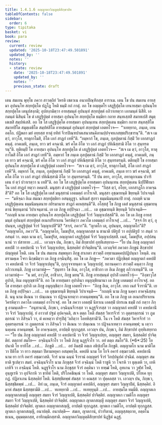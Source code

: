 ```yaml
---
title: 1.4.1.6 อญฺญาตกวิญฺญตฺติสิกฺขาปท
tableOfContents: false
sidebar:
  order: 6
type: tipitaka
basket: vi
book: para
review:
  current: review
  updated: '2025-10-18T23:47:49.501891'
  updated_by: ''
  notes: ''
  history:
  - state: review
    date: '2025-10-18T23:47:49.501891'
    updated_by: ''
    notes: ''
    previous_state: draft
---
```



<DynamicBreadcrumb />


<ReviewStatus review={frontmatter.review} showDetails={true} />

<HypothesisAnnotation frontmatter={frontmatter} />

<Division number="515" book="para" e="ch" v="1" p="311">

<Paragraph number="1974" book="para">
เตน สมเยน พุทฺโธ ภควา สาวตฺถิยํ วิหรติ เชตวเน อนาถปิณฺฑิกสฺส อาราเม. เตน โข ปน สมเยน อายสฺมา อุปนนฺโท สกฺยปุตฺโต ปฏฺโฏ โหติ ธมฺมิํ กถํ กาตุํ. อถ โข อญฺญตโร เสฏฺฐิปุตฺโต เยนายสฺมา อุปนนฺโท สกฺยปุตฺโต เตนุปสงฺกมิ; อุปสงฺกมิตฺวา อายสฺมนฺตํ อุปนนฺทํ สกฺยปุตฺตํ อภิวาเทตฺวา เอกมนฺตํ นิสีทิ. เอกมนฺตํ นิสินฺนํ โข ตํ เสฏฺฐิปุตฺตํ อายสฺมา อุปนนฺโท สกฺยปุตฺโต ธมฺมิยา กถาย สนฺทเสฺสสิ สมาทเปสิ สมุตฺเตเชสิ สมฺปหํเสสิ. อถ โข โส เสฏฺฐิปุตฺโต อายสฺมตา อุปนนฺเทน สกฺยปุตฺเตน ธมฺมิยา กถาย สนฺทสฺสิโต สมาทปิโต สมุตฺเตชิโต สมฺปหํสิโต อายสฺมนฺตํ อุปนนฺทํ สกฺยปุตฺตํ เอตทโวจ—  “วเทยฺยาถ, ภนฺเต, เยน อตฺโถ. ปฏิพลา มยํ อยฺยสฺส ทาตุํ ยทิทํ จีวรปิณฺฑปาตเสนาสนคิลานปฺปจฺจยเภสชฺชปริกฺขารนฺ”ติ. “สเจ เม ตฺวํ, อาวุโส, ทาตุกาโมสิ, อิโต เอกํ สาฏกํ เทหี”ติ. “อมฺหากํ โข, ภนฺเต, กุลปุตฺตานํ กิสฺมิํ วิย เอกสาฏกํ คนฺตุํ. อาคเมหิ, ภนฺเต, ยาว ฆรํ คจฺฉามิ. ฆรํ คโต อิโต วา เอกํ สาฏกํ ปหิณิสฺสามิ อิโต วา สุนฺทรตรนฺ”ติ.
</Paragraph>

<Paragraph number="1975" book="para">
ทุติยมฺปิ โข อายสฺมา อุปนนฺโท สกฺยปุตฺโต ตํ เสฏฺฐิปุตฺตํ เอตทโวจ—  “สเจ เม ตฺวํ, อาวุโส, ทาตุกาโมสิ อิโต เอกํ สาฏกํ เทหี”ติ. อมฺหากํ โข ภนฺเต กุลปุตฺตานํ กิสฺมิํ วิย เอกสาฏกํ คนฺตุํ, อาคเมหิ, ภนฺเต ยาว ฆรํ คจฺฉามิ, ฆรํ คโต อิโต วา เอกํ สาฏกํ ปหิณิสฺสามิ อิโต วา สุนฺทรตรนฺติ.
</Paragraph>

<Paragraph number="1976" book="para">
ตติยมฺปิ โข อายสฺมา อุปนนฺโท สกฺยปุตฺโต ตํ เสฏฺฐิปุตฺตํ เอตทโวจ—  “สเจ เม ตฺวํ, อาวุโส, ทาตุกาโมสิ, อิโต เอกํ สาฏกํ เทหี”ติ. อมฺหากํ โข, ภนฺเต, กุลปุตฺตานํ กิสฺมิํ วิย เอกสาฏกํ คนฺตุํ, อาคเมหิ, ภนฺเต ยาว ฆรํ คจฺฉามิ, ฆรํ คโต อิโต วา เอกํ สาฏกํ ปหิณิสฺสามิ อิโต วา สุนฺทรตรนฺติ. “กิํ ปน ตยา, อาวุโส, อทาตุกาเมน ปวาริเตน ยํ ตฺวํ ปวาเรตฺวา น เทสี”ติ.
</Paragraph>

<Paragraph number="1977" book="para">
อถ โข โส เสฏฺฐิปุตฺโต อายสฺมตา อุปนนฺเทน สกฺยปุตฺเตน นิปฺปีฬิยมาโน เอกํ สาฏกํ ทตฺวา อคมาสิ. มนุสฺสา ตํ เสฏฺฐิปุตฺตํ เอตทโวจุํ—  “กิสฺส ตฺวํ, อโยฺย, เอกสาฏโก อาคจฺฉสี”ติ? อถ โข โส เสฏฺฐิปุตฺโต เตสํ มนุสฺสานํ เอตมตฺถํ อาโรเจสิ. มนุสฺสา อุชฺฌายนฺติ ขิยฺยนฺติ วิปาเจนฺติ—  “มหิจฺฉา อิเม สมณา สกฺยปุตฺติยา อสนฺตุฏฺฐา. นยิเมสํ สุกรา ธมฺมนิมนฺตนาปิ กาตุํ. กถญฺหิ นาม เสฏฺฐิปุตฺเตน ธมฺมนิมนฺตนาย กยิรมานาย สาฏกํ คเหสฺสนฺตี”ติ.
</Paragraph>

<Paragraph number="1978" book="para">
อโสฺสสุํ โข ภิกฺขู เตสํ มนุสฺสานํ อุชฺฌายนฺตานํ ขิยฺยนฺตานํ วิปาเจนฺตานํ. เย เต ภิกฺขู อปฺปิจฺฉา …เป…  เต อุชฺฌายนฺติ ขิยฺยนฺติ วิปาเจนฺติ—  “กถญฺหิ นาม อายสฺมา อุปนนฺโท สกฺยปุตฺโต เสฏฺฐิปุตฺตํ จีวรํ วิญฺญาเปสฺสตี”ติ.
</Paragraph>

<Paragraph number="1979" book="para">
อถ โข เต ภิกฺขู อายสฺมนฺตํ อุปนนฺทํ สกฺยปุตฺตํ อเนกปริยาเยน วิครหิตฺวา ภควโต เอตมตฺถํ อาโรเจสุํ …เป…  “สจฺจํ กิร ตฺวํ, อุปนนฺท, เสฏฺฐิปุตฺตํ จีวรํ วิญฺญาเปสี”ติ? “สจฺจํ, ภควา”ติ. “ญาตโก เต, อุปนนฺท, อญฺญาตโก”ติ? “อญฺญาตโก, ภควา”ติ. “อญฺญาตโก, โมฆปุริส, อญฺญาตกสฺส น ชานาติ ปติรูปํ วา อปฺปติรูปํ วา สนฺตํ วา อสนฺตํ วา. ตตฺถ นาม ตฺวํ, โมฆปุริส, อญฺญาตกํ เสฏฺฐิปุตฺตํ จีวรํ วิญฺญาเปสฺสสิ. เนตํ, โมฆปุริส, อปฺปสนฺนานํ วา ปสาทาย …เป…  เอวญฺจ ปน, ภิกฺขเว, อิมํ สิกฺขาปทํ อุทฺทิเสยฺยาถ—
</Paragraph>

</Division>
<Division number="516" book="para" e="ch" v="1" p="313">

<Paragraph number="1980" book="para">
<Emphasis>“โย ปน ภิกฺขุ อญฺญาตกํ คหปติํ วา คหปตานิํ วา จีวรํ วิญฺญาเปยฺย, นิสฺสคฺคิยํ ปาจิตฺติยนฺ”</Emphasis>ติ.
</Paragraph>

<Paragraph number="1981" book="para">
เอวญฺจิทํ ภควตา ภิกฺขูนํ สิกฺขาปทํ ปญฺญตฺตํ โหติ.
</Paragraph>

</Division>
<Division number="517" book="para" e="ch" v="1" p="313">

<Paragraph number="1982" book="para">
เตน โข ปน สมเยน สมฺพหุลา ภิกฺขู สาเกตา สาวตฺถิํ อทฺธานมคฺคปฺปฏิปนฺนา โหนฺติ. อนฺตรามคฺเค โจรา นิกฺขมิตฺวา เต ภิกฺขู อจฺฉินฺทิํสุ. อถ โข เต ภิกฺขู—  “ภควตา ปฏิกฺขิตฺตํ อญฺญาตกํ คหปติํ วา คหปตานิํ วา จีวรํ วิญฺญาเปตุนฺ”ติ, กุกฺกุจฺจายนฺตา น วิญฺญาเปสุํ. ยถานคฺคาว สาวตฺถิํ คนฺตฺวา ภิกฺขู อภิวาเทนฺติ. ภิกฺขู เอวมาหํสุ—  “สุนฺทรา โข อิเม, อาวุโส, อาชีวกา เย อิเม ภิกฺขูสุ อภิวาเทนฺตี”ติ. เต เอวมาหํสุ—  “น มยํ, อาวุโส, อาชีวกา, ภิกฺขู มยนฺ”ติ. ภิกฺขู อายสฺมนฺตํ อุปาลิํ เอตทโวจุํ—  “อิงฺฆาวุโส อุปาลิ, อิเม อนุยุญฺชาหี”ติ. อถ โข อายสฺมตา อุปาลินา อนุยุญฺชิยมานา เต ภิกฺขู เอตมตฺถํ อาโรเจสุํ. อถ โข อายสฺมา อุปาลิ เต ภิกฺขู อนุยุญฺชิตฺวา ภิกฺขู เอตทโวจ—  “ภิกฺขู อิเม, อาวุโส. เทถ เนสํ จีวรานี”ติ. เย เต ภิกฺขู อปฺปิจฺฉา …เป…  เต อุชฺฌายนฺติ ขิยฺยนฺติ วิปาเจนฺติ—  “กถญฺหิ นาม ภิกฺขู นคฺคา อาคจฺฉิสฺสนฺติ. นนุ นาม ติเณน วา ปณฺเณน วา ปฏิจฺฉาเทตฺวา อาคนฺตพฺพนฺ”ติ.
</Paragraph>

<Paragraph number="1983" book="para">
อถ โข เต ภิกฺขู เต อเนกปริยาเยน วิครหิตฺวา ภควโต เอตมตฺถํ อาโรเจสุํ. อถ โข ภควา เอตสฺมิํ นิทาเน เอตสฺมิํ ปกรเณ ธมฺมิํ กถํ กตฺวา ภิกฺขู อามนฺเตสิ—  “อนุชานามิ, ภิกฺขเว, อจฺฉินฺนจีวรสฺส วา นฏฺฐจีวรสฺส วา อญฺญาตกํ คหปติํ วา คหปตานิํ วา จีวรํ วิญฺญาเปตุํ. ยํ อาวาสํ ปฐมํ อุปคจฺฉติ, สเจ ตตฺถ โหติ สํฆสฺส วิหารจีวรํ วา อุตฺตรตฺถรณํ วา ภูมตฺถรณํ วา ภิสิจฺฉวิ วา, ตํ คเหตฺวา ปารุปิตุํ ‘ลภิตฺวา โอทหิสฺสามี’ติ. โน เจ โหติ สํฆสฺส วิหารจีวรํ วา อุตฺตรตฺถรณํ วา ภูมตฺถรณํ วา ภิสิจฺฉวิ วา ติเณน วา ปณฺเณน วา ปฏิจฺฉาเทตฺวา อาคนฺตพฺพํ; น เตฺวว นคฺเคน อาคนฺตพฺพํ. โย อาคจฺเฉยฺย, อาปตฺติ ทุกฺกฏสฺส. เอวญฺจ ปน, ภิกฺขเว, อิมํ สิกฺขาปทํ อุทฺทิเสยฺยาถ—
</Paragraph>

</Division>
<Division number="518" book="para" e="ch" v="1" p="314">

<Paragraph number="1984" book="para">
<Emphasis>“โย ปน ภิกฺขุ อญฺญาตกํ คหปติํ วา คหปตานิํ วา จีวรํ วิญฺญาเปยฺย, อญฺญตฺร สมยา, นิสฺสคฺคิยํ ปาจิตฺติยํ. ตตฺถายํ สมโย—  อจฺฉินฺนจีวโร วา โหติ ภิกฺขุ นฏฺฐจีวโร วา. อยํ ตตฺถ สมโย”</Emphasis>ติ. (*6*:<Emphasis>25</Emphasis>)
</Paragraph>

</Division>
<Division number="519" book="para" e="ch" v="1" p="314">

<Paragraph number="1985" book="para">
<Emphasis>โย ปนา</Emphasis>ติ โย ยาทิโส …เป…  <Emphasis>ภิกฺขู</Emphasis>ติ …เป…  อยํ อิมสฺมิํ อตฺเถ อธิปฺเปโต ภิกฺขูติ.
</Paragraph>

<Paragraph number="1986" book="para">
<Emphasis>อญฺญาตโก</Emphasis> นาม มาติโต วา ปิติโต วา ยาว สตฺตมา ปิตามหยุคา อสมฺพทฺโธ.
</Paragraph>

<Paragraph number="1987" book="para">
<Emphasis>คหปติ</Emphasis> นาม โย โกจิ อคารํ อชฺฌาวสติ.
</Paragraph>

<Paragraph number="1988" book="para">
<Emphasis>คหปตานี</Emphasis> นาม ยา กาจิ อคารํ อชฺฌาวสติ.
</Paragraph>

<Paragraph number="1989" book="para">
<Emphasis>จีวรํ</Emphasis> นาม ฉนฺนํ จีวรานํ อญฺญตรํ จีวรํ วิกปฺปนุปคํ ปจฺฉิมํ.
</Paragraph>

<Paragraph number="1990" book="para">
<Emphasis>อญฺญตฺร สมยา</Emphasis>ติ ฐเปตฺวา สมยํ.
</Paragraph>

<Paragraph number="1991" book="para">
<Emphasis>อจฺฉินฺนจีวโร</Emphasis> นาม ภิกฺขุสฺส จีวรํ อจฺฉินฺนํ โหติ ราชูหิ วา โจเรหิ วา ธุตฺเตหิ วา, เยหิ เกหิจิ วา อจฺฉินฺนํ โหติ.
</Paragraph>

<Paragraph number="1992" book="para">
<Emphasis>นฏฺฐจีวโร</Emphasis> นาม ภิกฺขุสฺส จีวรํ อคฺคินา วา ทฑฺฒํ โหติ, อุทเกน วา วูฬฺหํ โหติ, อุนฺทูเรหิ วา อุปจิกาหิ วา ขายิตํ โหติ, ปริโภคชิณฺณํ วา โหติ.
</Paragraph>

<Paragraph number="1993" book="para">
อญฺญตฺร สมยา วิญฺญาเปติ, ปโยเค ทุกฺกฏํ. ปฏิลาเภน นิสฺสคฺคิยํ โหติ. นิสฺสชฺชิตพฺพํ สํฆสฺส วา คณสฺส วา ปุคฺคลสฺส วา. เอวญฺจ ปน, ภิกฺขเว, นิสฺสชฺชิตพฺพํ …เป…  อิทํ เม, ภนฺเต, จีวรํ อญฺญาตกํ คหปติกํ, อญฺญตฺร สมยา วิญฺญาปิตํ, นิสฺสคฺคิยํ. อิมาหํ สํฆสฺส นิสฺสชฺชามีติ …เป…  ทเทยฺยาติ …เป…  ทเทยฺยุนฺติ …เป…  อายสฺมโต ทมฺมีติ.
</Paragraph>

</Division>
<Division number="520" book="para" e="ch" v="1" p="315">

<Paragraph number="1994" book="para">
อญฺญาตเก อญฺญาตกสญฺญี อญฺญตฺร สมยา จีวรํ วิญฺญาเปติ, นิสฺสคฺคิยํ ปาจิตฺติยํ. อญฺญาตเก เวมติโก อญฺญตฺร สมยา จีวรํ วิญฺญาเปติ, นิสฺสคฺคิยํ ปาจิตฺติยํ. อญฺญาตเก ญาตกสญฺญี อญฺญตฺร สมยา จีวรํ วิญฺญาเปติ, นิสฺสคฺคิยํ ปาจิตฺติยํ.
</Paragraph>

<Paragraph number="1995" book="para">
ญาตเก อญฺญาตกสญฺญี, อาปตฺติ ทุกฺกฏสฺส. ญาตเก เวมติโก, อาปตฺติ ทุกฺกฏสฺส. ญาตเก ญาตกสญฺญี, อนาปตฺติ.
</Paragraph>

</Division>
<Division number="521" book="para" e="ch" v="1" p="315">

<Paragraph number="1996" book="para">
อนาปตฺติ—  สมเย, ญาตกานํ, ปวาริตานํ, อญฺญสฺสตฺถาย, อตฺตโน ธเนน, อุมฺมตฺตกสฺส, อาทิกมฺมิกสฺสาติ.

</Paragraph>
</Division>

<Paragraph number="1997" type="center" book="para">
อญฺญาตกวิญฺญตฺติสิกฺขาปทํ นิฏฺฐิตํ ฉฏฺฐํ.
</Paragraph>